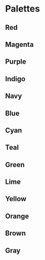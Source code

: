 
<Meta title="Designs/Palettes" />

# Palettes

<BaseTable />

## Red

<ColorTable name="red" />

## Magenta

<ColorTable name="magenta" />

## Purple

<ColorTable name="purple" />

## Indigo

<ColorTable name="indigo" />

## Navy

<ColorTable name="navy" />

## Blue

<ColorTable name="blue" />

## Cyan

<ColorTable name="cyan" />

## Teal

<ColorTable name="teal" />

## Green

<ColorTable name="green" />

## Lime

<ColorTable name="lime" />

## Yellow

<ColorTable name="yellow" />

## Orange

<ColorTable name="orange" />

## Brown

<ColorTable name="brown" />

## Gray

<ColorTable name="gray" />
